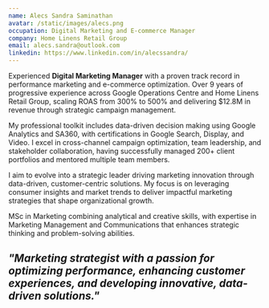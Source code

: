 ```yaml
---
name: Alecs Sandra Saminathan
avatar: /static/images/alecs.png
occupation: Digital Marketing and E-commerce Manager
company: Home Linens Retail Group
email: alecs.sandra@outlook.com
linkedin: https://www.linkedin.com/in/alecssandra/
---
```


Experienced **Digital Marketing Manager** with a proven track record in performance marketing and e-commerce optimization. Over 9 years of progressive experience across Google Operations Centre and Home Linens Retail Group, scaling ROAS from 300% to 500% and delivering $12.8M in revenue through strategic campaign management.

My professional toolkit includes data-driven decision making using Google Analytics and SA360, with certifications in Google Search, Display, and Video. I excel in cross-channel campaign optimization, team leadership, and stakeholder collaboration, having successfully managed 200+ client portfolios and mentored multiple team members.

I aim to evolve into a strategic leader driving marketing innovation through data-driven, customer-centric solutions. My focus is on leveraging consumer insights and market trends to deliver impactful marketing strategies that shape organizational growth.

MSc in Marketing combining analytical and creative skills, with expertise in Marketing Management and Communications that enhances strategic thinking and problem-solving abilities.

## **_"Marketing strategist with a passion for optimizing performance, enhancing customer experiences, and developing innovative, data-driven solutions."_**
